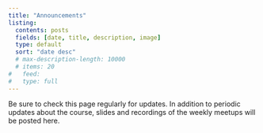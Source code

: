 ```yaml
---
title: "Announcements"
listing:
  contents: posts
  fields: [date, title, description, image]
  type: default
  sort: "date desc" 
  # max-description-length: 10000
  # items: 20
#   feed:
# 	type: full
---
```


Be sure to check this page regularly for updates. In addition to periodic updates about the course, slides and recordings of the weekly meetups will be posted here.

